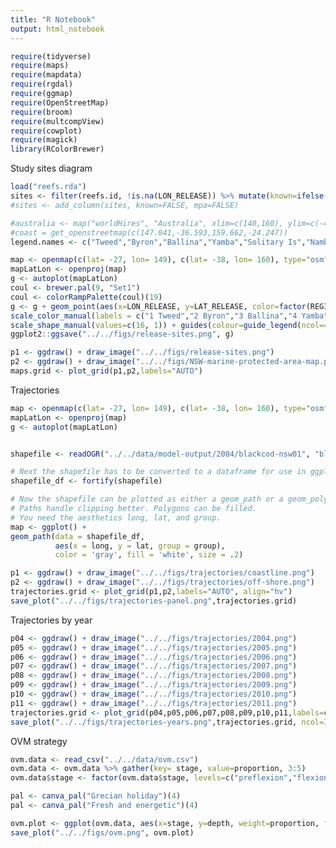 ```yaml
---
title: "R Notebook"
output: html_notebook
---
```


```r
require(tidyverse)
require(maps)
require(mapdata)
require(rgdal)
require(ggmap)
require(OpenStreetMap)
require(broom)
require(multcompView)
require(cowplot)
require(magick)
library(RColorBrewer)
```

Study sites diagram
```r
load("reefs.rda")
sites <- filter(reefs.id, !is.na(LON_RELEASE)) %>% mutate(known=ifelse(REGION == 'NSW05' | REGION == 'NSW06' | REGION == 'NSW09' | REGION=='NSW18' | REGION=='NSW19', TRUE, FALSE)) #%>% mutate(mpa=ifelse(REGION=='NSW05))
#sites <- add_column(sites, known=FALSE, mpa=FALSE)

#australia <- map("worldHires", "Australia", xlim=c(140,160), ylim=c(-45,-10), col="gray90", fill=TRUE)
#coast = get_openstreetmap(c(147.041,-36.593,159.662,-24.247))
legend.names <- c("Tweed","Byron","Ballina","Yamba","Solitary Is","Nambucca","Pt Macquarie","Crowdy Bay","Pt Stephens","Newcastle","Sydney","Wollongong","Jervis Bat","Ulladulla","Batemans","Merimbula","Eden","Lord Howe", "EM Reefs")

map <- openmap(c(lat= -27, lon= 149), c(lat= -38, lon= 160), type="osm")
mapLatLon <- openproj(map)
g <- autoplot(mapLatLon)
coul <- brewer.pal(9, "Set1")
coul <- colorRampPalette(coul)(19)
g <- g + geom_point(aes(x=LON_RELEASE, y=LAT_RELEASE, color=factor(REGION), shape=known), size=2, data=sites) + theme(legend.position = "bottom", legend.text = element_text(size=10)) + labs(x="Longitude", y="Latitude") +
scale_color_manual(labels = c("1 Tweed","2 Byron","3 Ballina","4 Yamba","5 Solitary Is","6 Nambucca","7 Pt Macquarie","8 Crowdy Bay","9 Pt Stephens","10 Newcastle","11 Sydney","12 Wollongong","13 Jervis Bay","14 Ulladulla","15 Batemans","16 Merimbula","17 Eden","18 Lord Howe Is", "19 EM Reefs"), name=NULL, values = coul) + 
scale_shape_manual(values=c(16, 1)) + guides(colour=guide_legend(ncol=4),shape="none")
ggplot2::ggsave("../../figs/release-sites.png", g)

p1 <- ggdraw() + draw_image("../../figs/release-sites.png")
p2 <- ggdraw() + draw_image("../../figs/NSW-marine-protected-area-map.pdf")
maps.grid <- plot_grid(p1,p2,labels="AUTO")

```

Trajectories

```r
map <- openmap(c(lat= -27, lon= 149), c(lat= -38, lon= 160), type="osm")
mapLatLon <- openproj(map)
g <- autoplot(mapLatLon)


shapefile <- readOGR("../../data/model-output/2004/blackcod-nsw01", "blackcod-nsw01-dispersal")

# Next the shapefile has to be converted to a dataframe for use in ggplot2
shapefile_df <- fortify(shapefile)

# Now the shapefile can be plotted as either a geom_path or a geom_polygon.
# Paths handle clipping better. Polygons can be filled.
# You need the aesthetics long, lat, and group.
map <- ggplot() +
geom_path(data = shapefile_df, 
          aes(x = long, y = lat, group = group),
          color = 'gray', fill = 'white', size = .2)
```

```r
p1 <- ggdraw() + draw_image("../../figs/trajectories/coastline.png")
p2 <- ggdraw() + draw_image("../../figs/trajectories/off-shore.png")
trajectories.grid <- plot_grid(p1,p2,labels="AUTO", align="hv")
save_plot("../../figs/trajectories-panel.png",trajectories.grid)
```

Trajectories by year
```r

p04 <- ggdraw() + draw_image("../../figs/trajectories/2004.png")
p05 <- ggdraw() + draw_image("../../figs/trajectories/2005.png")
p06 <- ggdraw() + draw_image("../../figs/trajectories/2006.png")
p07 <- ggdraw() + draw_image("../../figs/trajectories/2007.png")
p08 <- ggdraw() + draw_image("../../figs/trajectories/2008.png")
p09 <- ggdraw() + draw_image("../../figs/trajectories/2009.png")
p10 <- ggdraw() + draw_image("../../figs/trajectories/2010.png")
p11 <- ggdraw() + draw_image("../../figs/trajectories/2011.png")
trajectories.grid <- plot_grid(p04,p05,p06,p07,p08,p09,p10,p11,labels=c("2004","2005","2006","2007","2008","2009","2010","2011"), ncol=3, nrow=3, align="vh")
save_plot("../../figs/trajectories-years.png",trajectories.grid, ncol=3, nrow=3)
```

OVM strategy
```r
ovm.data <- read_csv("../../data/ovm.csv")
ovm.data <- ovm.data %>% gather(key= stage, value=proportion, 3:5)
ovm.data$stage <- factor(ovm.data$stage, levels=c("preflexion","flexion","postflexion"), labels=c("Preflexion","Flexion","Postflexion"))

pal <- canva_pal("Grecian holiday")(4)
pal <- canva_pal("Fresh and energetic")(4)

ovm.plot <- ggplot(ovm.data, aes(x=stage, y=depth, weight=proportion, fill=stage)) +  geom_violin(adjust = .85, trim=FALSE)  + theme_classic() + labs(y="Depth (m)", x="Ontogenetic stage") + theme(legend.position = "none") + scale_y_reverse(limits=c(100,0)) + scale_fill_manual(values = pal)
save_plot("../../figs/ovm.png", ovm.plot)
```

